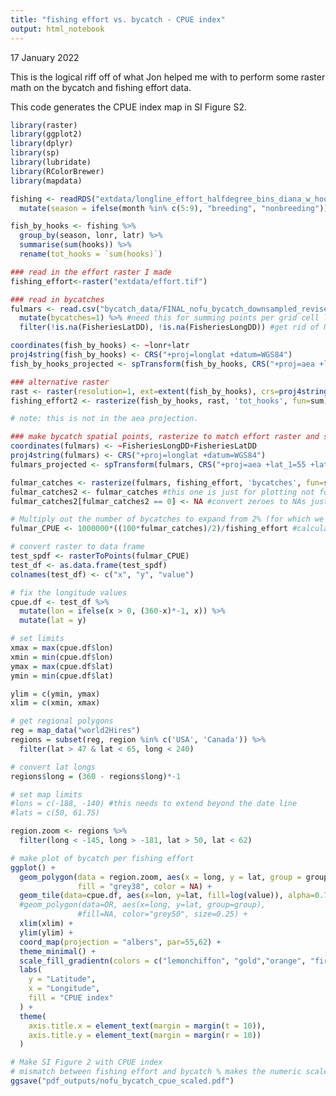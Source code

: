 ```yaml
---
title: "fishing effort vs. bycatch - CPUE index"
output: html_notebook
---
```


17 January 2022

This is the logical riff off of what Jon helped me with to perform some raster math on the bycatch and fishing effort data.

This code generates the CPUE index map in SI Figure S2.

```r
library(raster)
library(ggplot2)
library(dplyr)
library(sp)
library(lubridate)
library(RColorBrewer)
library(mapdata)
```


```r
fishing <- readRDS("extdata/longline_effort_halfdegree_bins_diana_w_hooks.RDS") %>%
  mutate(season = ifelse(month %in% c(5:9), "breeding", "nonbreeding"))

fish_by_hooks <- fishing %>%
  group_by(season, lonr, latr) %>%
  summarise(sum(hooks)) %>%
  rename(tot_hooks = `sum(hooks)`)

```

```r
### read in the effort raster I made
fishing_effort<-raster("extdata/effort.tif")
```


```r
### read in bycatches
fulmars <- read.csv("bycatch_data/FINAL_nofu_bycatch_downsampled_revised_06122020_newseasons.csv") %>%
  mutate(bycatches=1) %>% #need this for summing points per grid cell later
  filter(!is.na(FisheriesLatDD), !is.na(FisheriesLongDD)) #get rid of NA lat/longs

```


```r
coordinates(fish_by_hooks) <- ~lonr+latr
proj4string(fish_by_hooks) <- CRS("+proj=longlat +datum=WGS84")
fish_by_hooks_projected <- spTransform(fish_by_hooks, CRS("+proj=aea +lat_1=55 +lat_2=65 +lat_0=50 +lon_0=-154 +x_0=0 +y_0=0 +ellps=GRS80 +datum=NAD83 +units=m +no_defs"))

```

```r
### alternative raster
rast <- raster(resolution=1, ext=extent(fish_by_hooks), crs=proj4string(fish_by_hooks)) #create
fishing_effort2 <- rasterize(fish_by_hooks, rast, 'tot_hooks', fun=sum)

# note: this is not in the aea projection.
```


```r
### make bycatch spatial points, rasterize to match effort raster and sum catches per grid cell
coordinates(fulmars) <- ~FisheriesLongDD+FisheriesLatDD
proj4string(fulmars) <- CRS("+proj=longlat +datum=WGS84")
fulmars_projected <- spTransform(fulmars, CRS("+proj=aea +lat_1=55 +lat_2=65 +lat_0=50 +lon_0=-154 +x_0=0 +y_0=0 +ellps=GRS80 +datum=NAD83 +units=m +no_defs"))

fulmar_catches <- rasterize(fulmars, fishing_effort, 'bycatches', fun=sum, background=0) #use background=0 to make sure you get zeros (instead of NAs) later on when you do raster math since you want the answer "0" not "NA" when there was no bycatch but there was fishing effort
fulmar_catches2 <- fulmar_catches #this one is just for plotting not for math
fulmar_catches2[fulmar_catches2 == 0] <- NA #convert zeroes to NAs just for plotting not for math
```


```r
# Multiply out the number of bycatches to expand from 2% (for which we have samples) to 100%
fulmar_CPUE <- 1000000*((100*fulmar_catches)/2)/fishing_effort #calculate bycatch per unit effort per million hooks

# convert raster to data frame
test_spdf <- rasterToPoints(fulmar_CPUE)
test_df <- as.data.frame(test_spdf)
colnames(test_df) <- c("x", "y", "value")

# fix the longitude values
cpue.df <- test_df %>%
  mutate(lon = ifelse(x > 0, (360-x)*-1, x)) %>%
  mutate(lat = y)

```

```r
# set limits
xmax = max(cpue.df$lon)
xmin = min(cpue.df$lon)
ymax = max(cpue.df$lat)
ymin = min(cpue.df$lat)

ylim = c(ymin, ymax)
xlim = c(xmin, xmax)
```



```r
# get regional polygons
reg = map_data("world2Hires")
regions = subset(reg, region %in% c('USA', 'Canada')) %>%
  filter(lat > 47 & lat < 65, long < 240)

# convert lat longs
regions$long = (360 - regions$long)*-1

# set map limits
#lons = c(-188, -140) #this needs to extend beyond the date line
#lats = c(50, 61.75)

region.zoom <- regions %>%
  filter(long < -145, long > -181, lat > 50, lat < 62)
```


```r
# make plot of bycatch per fishing effort 
ggplot() +  
  geom_polygon(data = region.zoom, aes(x = long, y = lat, group = group), 
               fill = "grey38", color = NA) +
  geom_tile(data=cpue.df, aes(x=lon, y=lat, fill=log(value)), alpha=0.7) + 
  #geom_polygon(data=OR, aes(x=long, y=lat, group=group), 
               #fill=NA, color="grey50", size=0.25) +
  xlim(xlim) +
  ylim(ylim) +
  coord_map(projection = "albers", par=55,62) +
  theme_minimal() +
  scale_fill_gradientn(colors = c("lemonchiffon", "gold","orange", "firebrick")) +
  labs(
    y = "Latitude",
    x = "Longitude",
    fill = "CPUE index"
  ) +
  theme(
    axis.title.x = element_text(margin = margin(t = 10)),
    axis.title.y = element_text(margin = margin(r = 10))
  )

# Make SI Figure 2 with CPUE index
# mismatch between fishing effort and bycatch % makes the numeric scale meaningless, but the relative amounts correct
ggsave("pdf_outputs/nofu_bycatch_cpue_scaled.pdf")
```


